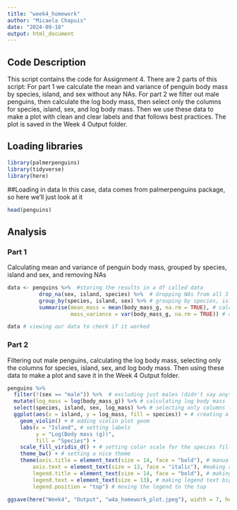 ```yaml
---
title: "week4_homework"
author: "Micaela Chapuis"
date: "2024-09-18"
output: html_document
---
```


## Code Description
This script contains the code for Assignment 4. 
There are 2 parts of this script: 
For part 1 we calculate the mean and variance of penguin body mass by species, island, and sex without any NAs.
For part 2 we filter out male penguins, then calculate the log body mass, then select only the columns for species, island, sex, and log body mass. Then we use these data to make a plot with clean and clear labels and that follows best practices. The plot is saved in the Week 4 Output folder.


## Loading libraries
```r
library(palmerpenguins)
library(tidyverse)
library(here)
```


##Loading in data
In this case, data comes from palmerpenguins package, so here we'll just look at it
```r
head(penguins)
```


## Analysis

### Part 1
Calculating mean and variance of penguin body mass, grouped by species, island and sex, and removing NAs
```r
data <- penguins %>%  #storing the results in a df called data
          drop_na(sex, island, species) %>%  # dropping NAs from all 3 columns just in case
          group_by(species, island, sex) %>% # grouping by species, island, and sex
          summarise(mean_mass = mean(body_mass_g, na.rm = TRUE), # calculating mean of body mass after grouping
                    mass_variance = var(body_mass_g, na.rm = TRUE)) # calculating variance of body mass after grouping

data # viewing our data to check if it worked
```

### Part 2
Filtering out male penguins, calculating the log body mass, selecting only the columns for species, island, sex, and log body mass. Then using these data to make a plot and save it in the Week 4 Output folder.
```r
penguins %>%
  filter(!(sex == "male")) %>%  # excluding just males (didn't say anything about excluding NAs or only including females)
  mutate(log_mass = log(body_mass_g)) %>% # calculating log body mass
  select(species, island, sex, log_mass) %>% # selecting only columns for species, island, sex, and log body mass
  ggplot(aes(x = island, y = log_mass, fill = species)) + # creating a plot using these data, colored by species
    geom_violin() + # adding violin plot geom
    labs(x = "Island", # setting labels
         y = "Log(Body mass (g))",
         fill = "Species") +
    scale_fill_viridis_d() + # setting color scale for the species fill
    theme_bw() + # setting a nice theme
    theme(axis.title = element_text(size = 14, face = "bold"), # manually making axis titles font size bigger + bold
        axis.text = element_text(size = 13, face = "italic"), #making axis text bigger + italic
        legend.title = element_text(size = 14, face = "bold"), # making legend title bigger + bold
        legend.text = element_text(size = 13), # making legend text bigger
        legend.position = "top") # moving the legend to the top

ggsave(here("Week4", "Output", "w4a_homework_plot.jpeg"), width = 7, height = 5)
```


